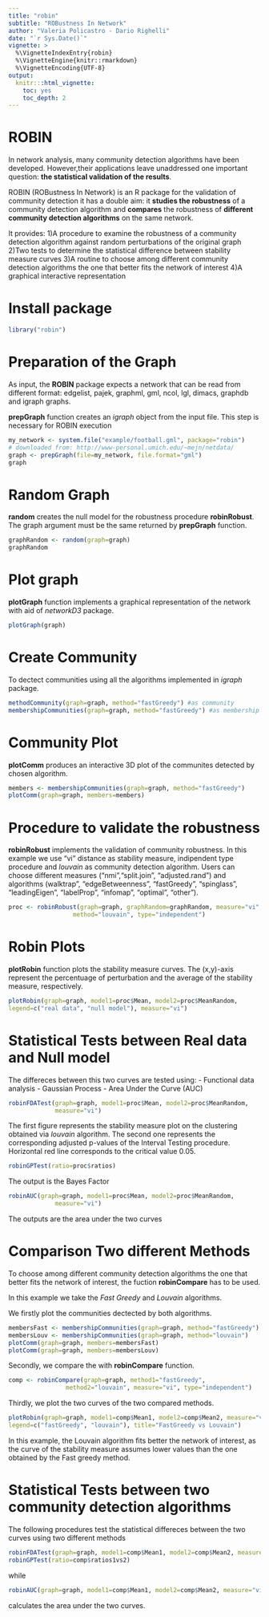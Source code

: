 ```yaml
---
title: "robin"
subtitle: "ROBustness In Network"
author: "Valeria Policastro - Dario Righelli"
date: "`r Sys.Date()`"
vignette: >
  %\VignetteIndexEntry{robin}
  %\VignetteEngine{knitr::rmarkdown}
  %\VignetteEncoding{UTF-8}
output:
  knitr:::html_vignette:
    toc: yes
    toc_depth: 2
---
```



# ROBIN

In network analysis, many community detection algorithms have been developed. 
However,their applications leave unaddressed one important question: 
**the statistical validation of the results**. 


ROBIN (ROBustness In Network) is an R package for the validation of community 
detection it has a double aim: it **studies the robustness** of a community 
detection algorithm and **compares** the robustness of **different community detection algorithms** on the same network. 

It provides:
1)A procedure to examine the robustness of a community detection algorithm against random 
perturbations of the original graph
2)Two tests to determine the statistical difference between stability measure curves
3)A routine to choose among different community detection algorithms the one that better fits the network of interest
4)A graphical interactive representation 

# Install package
```r
library("robin")
```

# Preparation of the Graph 
As input, the **ROBIN** package expects a network that can be read from different 
format: edgelist, pajek, graphml, gml, ncol, lgl, dimacs, graphdb and igraph 
graphs.

**prepGraph** function creates an *igraph* object from the input file. This step is necessary for ROBIN execution

```r
my_network <- system.file("example/football.gml", package="robin")
# downloaded from: http://www-personal.umich.edu/~mejn/netdata/
graph <- prepGraph(file=my_network, file.format="gml")
graph
```

# Random Graph 
**random** creates the null model for the robustness procedure **robinRobust**. The graph argument must be the same returned by **prepGraph** function.

```r
graphRandom <- random(graph=graph)
graphRandom
```

# Plot graph
**plotGraph** function implements a graphical representation of the network with aid of *networkD3* package.

```r
plotGraph(graph)
```

# Create Community 
To dectect communities using all the algorithms implemented in *igraph* package.

```r
methodCommunity(graph=graph, method="fastGreedy") #as community 
membershipCommunities(graph=graph, method="fastGreedy") #as membership
```

# Community Plot

**plotComm** produces an interactive 3D plot of the communites detected by chosen algorithm.

```r
members <- membershipCommunities(graph=graph, method="fastGreedy")
plotComm(graph=graph, members=members)
```

# Procedure to validate the robustness
**robinRobust** implements the validation of community robustness.
In this example we use "vi" distance as stability measure, indipendent 
type procedure and *louvain* as community detection algorithm. 
Users can choose different measures ("nmi","split.join", "adjusted.rand") and 
algorithms (walktrap", "edgeBetweenness", "fastGreedy", "spinglass", "leadingEigen",
"labelProp", "infomap", "optimal", "other").

```r
proc <- robinRobust(graph=graph, graphRandom=graphRandom, measure="vi", 
                  method="louvain", type="independent")
```

# Robin Plots
**plotRobin** function plots the stability measure curves. 
The (x,y)-axis represent the percentuage of perturbation and the average of the stability measure, respectively.

```r
plotRobin(graph=graph, model1=proc$Mean, model2=proc$MeanRandom, 
legend=c("real data", "null model"), measure="vi")
```

# Statistical Tests between Real data and Null model 
The differeces between this two curves are tested using:
- Functional data analysis
- Gaussian Process
- Area Under the Curve (AUC)


```r
robinFDATest(graph=graph, model1=proc$Mean, model2=proc$MeanRandom, 
             measure="vi")
```

The first figure represents the stability measure plot on the clustering obtained via *louvain* algorithm. The second one represents the corresponding adjusted p-values of the Interval Testing procedure. Horizontal red line corresponds to the critical value 0.05. 

```r
robinGPTest(ratio=proc$ratios)
```
The output is the Bayes Factor

```r
robinAUC(graph=graph, model1=proc$Mean, model2=proc$MeanRandom, 
             measure="vi")
```
The outputs are the area under the two curves


# Comparison Two different Methods

To choose among different community detection algorithms the one that better fits the network of interest, the fuction **robinCompare** has to be used.

In this example we take the *Fast Greedy* and *Louvain* algorithms.

We firstly plot the communities dectected by both algorithms.

```r
membersFast <- membershipCommunities(graph=graph, method="fastGreedy")
membersLouv <- membershipCommunities(graph=graph, method="louvain")
plotComm(graph=graph, members=membersFast)
plotComm(graph=graph, members=membersLouv)
```

Secondly, we compare the with **robinCompare** function. 


```r
comp <- robinCompare(graph=graph, method1="fastGreedy",
                method2="louvain", measure="vi", type="independent")
```

Thirdly, we plot the two curves of the two compared methods.


```r
plotRobin(graph=graph, model1=comp$Mean1, model2=comp$Mean2, measure="vi", 
legend=c("fastGreedy", "louvain"), title="FastGreedy vs Louvain")
```

In this example, the Louvain algorithm fits better the network of interest, 
as the curve of the stability measure assumes lower values than the one obtained by 
the Fast greedy method. 

# Statistical Tests between two community detection algorithms

The following procedures test the statistical differeces between the two curves using two different methods
```r
robinFDATest(graph=graph, model1=comp$Mean1, model2=comp$Mean2, measure="vi")
robinGPTest(ratio=comp$ratios1vs2)
```
while 
```r
robinAUC(graph=graph, model1=comp$Mean1, model2=comp$Mean2, measure="vi")
```
calculates the area under the two curves.
